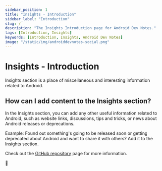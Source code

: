 ```yaml
---
sidebar_position: 1
title: "Insights - Introduction"
sidebar_label: "Introduction"
slug: /
description: "The Insights Introduction page for Android Dev Notes."
tags: [Introduction, Insights]
keywords: [Introduction, Insights, Android Dev Notes]
image: "/static/img/androiddevnotes-social.png"
---
```


# Insights - Introduction

Insights section is a place of miscellaneous and interesting information related to Android.

## How can I add content to the Insights section?

In the Insights section, you can add any other useful information related to Android, such as website links, discussions, tips and tricks, or news about Android releases or deprecations.

Example: Found out something's going to be released soon or getting deprecated about Android and want to share it with others? Add it to the Insights section.

Check out the [GitHub repository](https://github.com/androiddevnotes/android-dev-notes-website) page for more information.

🐣